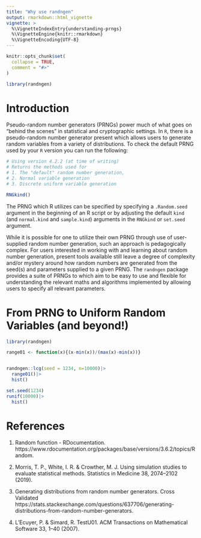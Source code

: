 ```yaml
---
title: "Why use randngen"
output: rmarkdown::html_vignette
vignette: >
  %\VignetteIndexEntry{understanding-prngs}
  %\VignetteEngine{knitr::rmarkdown}
  %\VignetteEncoding{UTF-8}
---
```


```r
knitr::opts_chunk$set(
  collapse = TRUE,
  comment = "#>"
)
```

```r
library(randngen)
```


# Introduction

Pseudo-random number generators (PRNGs) power much of what goes on "behind the scenes" in statistical and cryptographic settings. In `R`, there is a pseudo-random number generator present which allows users to generate random variables from a variety of distributions. To check the default PRNG used by your `R` version you can run the following: 

```r
# Using version 4.2.2 (at time of writing)
# Returns the methods used for
# 1. The "default" random number generation, 
# 2. Normal variable generation 
# 3. Discrete uniform variable generation

RNGkind()
```


The PRNG which R utilizes can be specified by specifying a `.Random.seed` argument in the beginning of an R script or by adjusting the default `kind` (and `normal.kind` and `sample.kind`) arguments in the `RNGkind` or `set.seed` argument. 

While it is possible for one to utilize their own PRNG through use of user-supplied random number generation, such an approach is pedagogically complex. For users interested in working with and learning about random number generation, present tools available still leave a degree of complexity and/or mystery around how random numbers are generated from the seed(s) and parameters supplied to a given PRNG. The `randngen` package provides a suite of PRNGs to which aim to be easy to use and flexible for understanding the relevant maths and algorithms implemented by allowing users to specify all relevant parameters. 


# From PRNG to Uniform Random Variables (and beyond!)

```r
library(randngen)

range01 <- function(x){(x-min(x))/(max(x)-min(x))}


randngen::lcg(seed = 1234, n=10000)|>
  range01()|>
  hist()
```

```r
set.seed(1234)
runif(10000)|>
  hist()
```


# References

1. Random function - RDocumentation. https://www.rdocumentation.org/packages/base/versions/3.6.2/topics/Random.

2. Morris, T. P., White, I. R. & Crowther, M. J. Using simulation studies to evaluate statistical methods. Statistics in Medicine 38, 2074–2102 (2019).

3. Generating distributions from random number generators. Cross Validated https://stats.stackexchange.com/questions/637706/generating-distributions-from-random-number-generators.

4. L’Ecuyer, P. & Simard, R. TestU01. ACM Transactions on Mathematical Software 33, 1–40 (2007).
